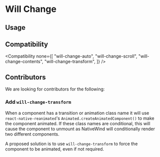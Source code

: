 
# Will Change

## Usage

<Usage />

## Compatibility

<Compatibility
  none={[
    "will-change-auto",
    "will-change-scroll",
    "will-change-contents",
    "will-change-transform",
  ]}
/>

## Contributors

We are looking for contributors for the following:

### Add `will-change-transform`

When a component has a transition or animation class name it will use `react-native-reanimated`'s `Animated.createAnimatedComponent()` to make the component animated. If these class names are conditional, this will cause the component to unmount as NativeWind will conditionally render two different components.

A proposed solution is to use `will-change-transform` to force the component to be animated, even if not required.
